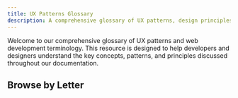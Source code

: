```yaml
---
title: UX Patterns Glossary
description: A comprehensive glossary of UX patterns, design principles, and web development terminology.
---
```



Welcome to our comprehensive glossary of UX patterns and web development terminology. This resource is designed to help developers and designers understand the key concepts, patterns, and principles discussed throughout our documentation.

## Browse by Letter

<TermsListContainer />
